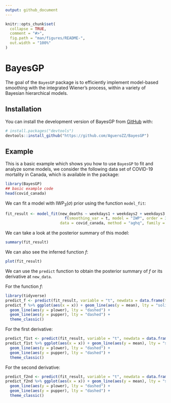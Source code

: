 ```yaml
---
output: github_document
---
```


<!-- README.md is generated from README.Rmd. Please edit that file -->

```r
knitr::opts_chunk$set(
  collapse = TRUE,
  comment = "#>",
  fig.path = "man/figures/README-",
  out.width = "100%"
)
```

# BayesGP

<!-- badges: start -->
<!-- badges: end -->

The goal of the `BayesGP` package is to efficiently implement model-based smoothing with the integrated Wiener's process, within a variety of Bayesian hierarchical models.

## Installation

You can install the development version of BayesGP from [GitHub](https://github.com/) with:

``` r
# install.packages("devtools")
devtools::install_github("https://github.com/AgueroZZ/BayesGP")
```

## Example

This is a basic example which shows you how to use `BayesGP` to fit and
analyze some models, we consider the following data set of COVID-19 mortality in Canada, which is available in the package:

```r
library(BayesGP)
## basic example code
head(covid_canada)
```

We can fit a model with $\text{IWP}_3(\sigma)$ prior using the function `model_fit`:
```r
fit_result <- model_fit(new_deaths ~ weekdays1 + weekdays2 + weekdays3 + weekdays4 + weekdays5 + weekdays6 +
                          f(smoothing_var = t, model = "IWP", order = 3, k = 30), 
                        data = covid_canada, method = "aghq", family = "Poisson")
```

We can take a look at the posterior summary of this model:
```r
summary(fit_result)
```

We can also see the inferred function $f$:
```r
plot(fit_result)
```


We can use the `predict` function to obtain the posterior summary of $f$ or its derivative at `new_data`. 

For the function $f$:
```r
library(tidyverse)
predict_f <- predict(fit_result, variable = "t", newdata = data.frame(t = seq(from = 605, to = 617, by = 0.1)))
predict_f %>% ggplot(aes(x = x)) + geom_line(aes(y = mean), lty = "solid") +
  geom_line(aes(y = plower), lty = "dashed") +
  geom_line(aes(y = pupper), lty = "dashed") +
  theme_classic()
```


For the first derivative:
```r
predict_f1st <- predict(fit_result, variable = "t", newdata = data.frame(t = seq(from = 605, to = 617, by = 0.1)), degree = 1)
predict_f1st %>% ggplot(aes(x = x)) + geom_line(aes(y = mean), lty = "solid") +
  geom_line(aes(y = plower), lty = "dashed") +
  geom_line(aes(y = pupper), lty = "dashed") +
  theme_classic()
```



For the second derivative:
```r
predict_f2nd <- predict(fit_result, variable = "t", newdata = data.frame(t = seq(from = 605, to = 617, by = 0.1)), degree = 2)
predict_f2nd %>% ggplot(aes(x = x)) + geom_line(aes(y = mean), lty = "solid") +
  geom_line(aes(y = plower), lty = "dashed") +
  geom_line(aes(y = pupper), lty = "dashed") +
  theme_classic()
```



